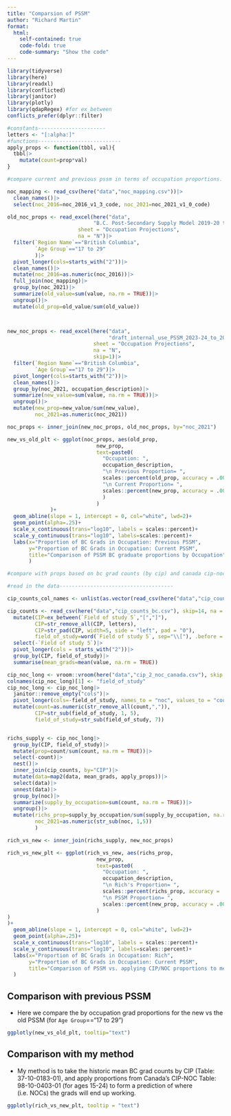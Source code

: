 ```yaml
---
title: "Comparsion of PSSM"
author: "Richard Martin"
format:
  html:
    self-contained: true
    code-fold: true
    code-summary: "Show the code"
---
```


```r
library(tidyverse)
library(here)
library(readxl)
library(conflicted)
library(janitor)
library(plotly)
library(qdapRegex) #for ex_between
conflicts_prefer(dplyr::filter)
```

```r
#constants----------------------
letters <- "[:alpha:]"
#functions---------------------------
apply_props <- function(tbbl, val){
  tbbl|>
    mutate(count=prop*val)
}

#compare current and previous pssm in terms of occupation proportions.

noc_mapping <- read_csv(here("data","noc_mapping.csv"))|>
  clean_names()|>
  select(noc_2016=noc_2016_v1_3_code, noc_2021=noc_2021_v1_0_code)

old_noc_props <- read_excel(here("data",
                            "B.C. Post-Secondary Supply Model 2019-20 to 2030-31 2021-09-21 Internal Use.xlsx"),
                       sheet = "Occupation Projections",
                       na = "N")|>
  filter(`Region Name`=="British Columbia",
         `Age Group`=="17 to 29"
         )|>
  pivot_longer(cols=starts_with("2"))|>
  clean_names()|>
  mutate(noc_2016=as.numeric(noc_2016))|>
  full_join(noc_mapping)|>
  group_by(noc_2021)|>
  summarize(old_value=sum(value, na.rm = TRUE))|>
  ungroup()|>
  mutate(old_prop=old_value/sum(old_value))



new_noc_props <- read_excel(here("data",
                                 "draft_internal_use_PSSM_2023-24_to_2034-35_20241002.xlsx"),
                            sheet = "Occupation Projections",
                            na = "N",
                            skip=1)|>
  filter(`Region Name`=="British Columbia",
         `Age Group`=="17 to 29")|>
  pivot_longer(cols=starts_with("2"))|>
  clean_names()|>
  group_by(noc_2021, occupation_description)|>
  summarize(new_value=sum(value, na.rm = TRUE))|>
  ungroup()|>
  mutate(new_prop=new_value/sum(new_value),
         noc_2021=as.numeric(noc_2021))

noc_props <- inner_join(new_noc_props, old_noc_props, by="noc_2021")

new_vs_old_plt <- ggplot(noc_props, aes(old_prop,
                             new_prop,
                             text=paste0(
                               "Occupation: ",
                               occupation_description,
                               "\n Previous Proportion= ",
                               scales::percent(old_prop, accuracy = .001),
                               "\n Current Proportion= ",
                               scales::percent(new_prop, accuracy = .001)
                               )
                             )
              )+
  geom_abline(slope = 1, intercept = 0, col="white", lwd=2)+
  geom_point(alpha=.25)+
  scale_x_continuous(trans="log10", labels = scales::percent)+
  scale_y_continuous(trans="log10", labels=scales::percent)+
  labs(x="Proportion of BC Grads in Occupation: Previous PSSM",
       y="Proportion of BC Grads in Occupation: Current PSSM",
       title="Comparison of PSSM BC graduate proportions by Occupation"
       )

#compare with props based on bc grad counts (by cip) and canada cip-noc table.

#read in the data-------------------------------------

cip_counts_col_names <- unlist(as.vector(read_csv(here("data","cip_counts_bc.csv"), skip=12, n_max = 1, col_names = FALSE)))

cip_counts <- read_csv(here("data","cip_counts_bc.csv"), skip=14, na = "..", col_names = cip_counts_col_names)|>
  mutate(CIP=ex_between(`Field of study 5`,"[","]"),
         CIP=str_remove_all(CIP, letters),
         CIP=str_pad(CIP, width=5, side = "left", pad = "0"),
         field_of_study=word(`Field of study 5`, sep="\\["), .before = everything())|>
  select(-`Field of study 5`)|>
  pivot_longer(cols = starts_with("2"))|>
  group_by(CIP, field_of_study)|>
  summarise(mean_grads=mean(value, na.rm = TRUE))

cip_noc_long <- vroom::vroom(here("data","cip_2_noc_canada.csv"), skip = 13)[-1,]
colnames(cip_noc_long)[1] <- "field_of_study"
cip_noc_long <- cip_noc_long|>
  janitor::remove_empty("cols")|>
  pivot_longer(cols=-field_of_study, names_to = "noc", values_to = "count")|>
  mutate(count=as.numeric(str_remove_all(count,",")),
         CIP=str_sub(field_of_study, 1, 5),
         field_of_study=str_sub(field_of_study, 7))


richs_supply <- cip_noc_long|>
  group_by(CIP, field_of_study)|>
  mutate(prop=count/sum(count, na.rm = TRUE))|>
  select(-count)|>
  nest()|>
  inner_join(cip_counts, by="CIP")|>
  mutate(data=map2(data, mean_grads, apply_props))|>
  select(data)|>
  unnest(data)|>
  group_by(noc)|>
  summarize(supply_by_occupation=sum(count, na.rm = TRUE))|>
  ungroup()|>
  mutate(richs_prop=supply_by_occupation/sum(supply_by_occupation, na.rm = TRUE),
         noc_2021=as.numeric(str_sub(noc, 1,5))
         )

rich_vs_new <- inner_join(richs_supply, new_noc_props)

rich_vs_new_plt <- ggplot(rich_vs_new, aes(richs_prop,
                             new_prop,
                             text=paste0(
                               "Occupation: ",
                               occupation_description,
                               "\n Rich's Proportion= ",
                               scales::percent(richs_prop, accuracy = .001),
                               "\n PSSM Proportion= ",
                               scales::percent(new_prop, accuracy = .001)
                             )
)
)+
  geom_abline(slope = 1, intercept = 0, col="white", lwd=2)+
  geom_point(alpha=.25)+
  scale_x_continuous(trans="log10", labels = scales::percent)+
  scale_y_continuous(trans="log10", labels=scales::percent)+
  labs(x="Proportion of BC Grads in Occupation: Rich",
       y="Proportion of BC Grads in Occupation: Current PSSM",
       title="Comparison of PSSM vs. applying CIP/NOC proportions to mean CIP Counts"
  )

```

## Comparison with previous PSSM

-   Here we compare the by occupation grad proportions for the new vs the old PSSM (for `Age Group`=="17 to 29")

```r
ggplotly(new_vs_old_plt, tooltip="text")
```


## Comparison with my method

-   My method is to take the historic mean BC grad counts by CIP (Table: 37-10-0183-01), and apply proportions from Canada's CIP-NOC Table: 98-10-0403-01 (for ages 15-24) to form a prediction of where (i.e. NOCs) the grads will end up working. 

```r
ggplotly(rich_vs_new_plt, tooltip = "text")
```




